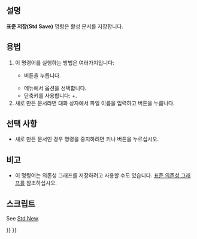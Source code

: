 <languages/>

{{Docnav
|[[Std_CloseAllWindows/ko|모든 창 닫기]]
|[[Std_SaveAs/ko|다른 이름으로 저장]]
|[[Std_File_Menu/ko|표준 파일 메뉴]]
|IconL=Std_CloseAllWindows.svg
|IconR=Std_SaveAs.svg
|IconC=Freecad.svg
}}

{{GuiCommand/ko
|Name=Std Save
|Name/ko=표준 저장
|MenuLocation=파일 → 저장
|Workbenches=모두
|Shortcut={{KEY|Ctrl}}+{{KEY|S}}
|SeeAlso=[[Std_SaveAs/ko|표준 다른 이름으로 저장]], [[Std_SaveCopy/ko|표준 사본 저장]], [[Std_SaveAll/ko|표준 모두 저장]]
}}

<span id="Description"></span>
==설명==

'''표준 저장(Std Save)''' 명령은 활성 문서를 저장합니다.

<span id="Usage"></span>
==용법==

<div class="mw-translate-fuzzy">
# 이 명령어를 실행하는 방법은 여러가지입니다:
#* {{Button|[[Image:Std_Save.svg|16px]] [[Std_Save/ko|표준 저장]]}} 버튼을 누릅니다.
#* 메뉴에서 {{MenuCommand|파일 → [[Image:Std_Save.svg|16px]] 저장}} 옵션을 선택합니다.
#* 단축키를 사용합니다: {{KEY|Ctrl}}+{{KEY|S}}.
# 새로 만든 문서라면 대화 상자에서 파일 이름을 입력하고 {{Button|저장}} 버튼을 누릅니다.
</div>

<span id="Options"></span>
==선택 사항==

* 새로 만든 문서인 경우 명령을 중지하려면 {{KEY|Esc}} 키나 {{Button|취소}} 버튼을 누르십시오.

<span id="Notes"></span>
==비고==

* 이 명령어는 의존성 그래프를 저장하려고 사용할 수도 있습니다. [[Std_DependencyGraph/ko|표준 의존성 그래프]]를 참조하십시오.

<span id="Scripting"></span>
==스크립트==

See [[Std_New#Scripting|Std New]].


{{Docnav
|[[Std_CloseAllWindows/ko|모든 창 닫기]]
|[[Std_SaveAs/ko|다른 이름으로 저장]]
|[[Std_File_Menu/ko|표준 파일 메뉴]]
|IconL=Std_CloseAllWindows.svg
|IconR=Std_SaveAs.svg
|IconC=Freecad.svg
}}

{{Std_Base_navi{{#translation:}}}}
{{Userdocnavi{{#translation:}}}}